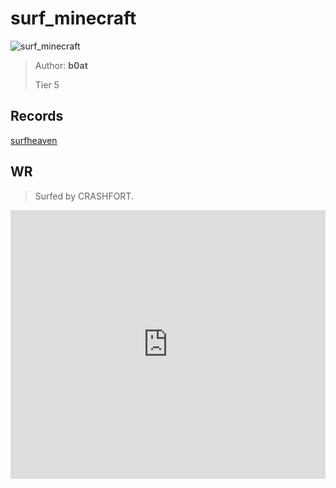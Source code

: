 
# surf_minecraft

![surf_minecraft](https://raw.githubusercontent.com/Sayt123/SurfMapPics/Maps-and-bonuses/csgo/surf_minecraft.jpg)

> Author: **b0at**
>
> Tier 5

## Records

[surfheaven](https://surfheaven.eu/map/surf_minecraft)

## WR

> Surfed by CRASHFORT.

<iframe
width="100%"
height="430"
src="https://www.youtube.com/embed/AFDKCWFQnLI"
frameborder="0"
allow="accelerometer; autoplay; clipboard-write; encrypted-media; gyroscope; picture-in-picture"
allowFullScreen
/>

```md

[Surf Timer] - crashfort finished in 00:40:46 (WR -00:00:25)
[Surf Timer] - crashfort beat the map record! Rank: 1/336


```
                